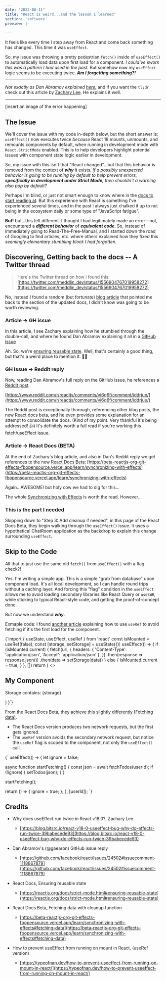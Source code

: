 ```yaml
---
date: "2022-08-11"
title: "React is weird...and the lesson I learned"
section: 'software'
preview: |-
    
---
```



It feels like every time I step away from React and come back something has 
changed. This time it was `useEffect`.

So, my issue was throwing a pretty pedestrian `fetch()` inside of `useEffect()`
to automatically load data upon first load for a component. _I could've sworn 
this was a pattern I had used in the past._ But somehow now my `useEffect` 
logic seems to be executing twice. _**Am I forgetting something?!**_ 

<hr />

_Not exactly as Dan Abramov explained 
[here](https://github.com/facebook/react/issues/24502#issuecomment-1118867879)_, 
and if you want the `tl;dr` check out this article by [Zachary Lee](https://blog.bitsrc.io/react-v18-0-useeffect-bug-why-do-effects-run-twice-39babecede93). 
He explains it well.

<hr />

[insert an image of the error happening]


## The Issue 

We'll cover the issue with my code in-depth below, but the short answer is: 
`useEffect()` now executes twice _because_ React 18 mounts, unmounts, and 
remounts components by default, when running in development mode with 
`React.StrictMode` enabled. This is to help developers highlight potential 
issues with component state logic earlier in development.

So, my issue with this isn't that "React changed"...but that this behavior is 
removed from the context of _**why**_ it exists. _If a possibly unexpected behavior 
is going to be running by default to help prevent errors, **specifically in 
development under Strict Mode**, then shuoldn't a warning also pop by default?_

Perhaps I'm blind, or just not smart enough to know where in the [docs to start 
reading at](https://beta-reactjs-org-git-effects-fbopensource.vercel.app/learn/synchronizing-with-effects#step-3-add-cleanup-if-needed). 
But this experience with React is something I've experienced several 
times, and in the past I always just chalked it up to not being in the ecosystem 
daily or some type of "JavaScript fatigue". 

**But!** but...this felt different. I thought I had legitimately made an 
error&mdash;not, encountered a _**different behavior**_ of _**equivalent code**_. So, 
instead of immediately going to Read-The-Free-Manual, and I started 
down the road of Googling to find articles, etc. where others explained how 
they fixed this _seemingly elementary stumbling block I had forgotten._


## Discovering, Getting back to the docs -- A Twitter thread

> Here's the Twitter thread on how I found this: [https://twitter.com/meddlin_dev/status/1556904767019958272](https://twitter.com/meddlin_dev/status/1556904767019958272)

No, instead I found a random (but fortunate) [blog article](https://blog.bitsrc.io/react-v18-0-useeffect-bug-why-do-effects-run-twice-39babecede93)
that pointed me back to the section of the updated docs, I didn't know was 
going to be worth reviewing.

### Article -> GH issue

In this article, I see Zachary explaining how he stumbled through the double-call, 
and where he found Dan Abramov explaining it all in a [GitHub issue](https://github.com/facebook/react/issues/24502#issuecomment-1118867879)

Ah. So, we're [ensuring reusable state](https://reactjs.org/docs/strict-mode.html#ensuring-reusable-state). 
Well, that's certainly a good thing, but that's a weird place to mention it. 🤷‍♂ 

### GH Issue -> Reddit reply

Now, reading Dan Abramov's full reply on the GitHub issue, he references a [Reddit post](https://www.reddit.com/r/reactjs/comments/vi6q6f/comment/iddrjue/).

[https://www.reddit.com/r/reactjs/comments/vi6q6f/comment/iddrjue/](https://www.reddit.com/r/reactjs/comments/vi6q6f/comment/iddrjue/)

The Reddit post is exceptionally thorough, referencing other blog posts, the new 
React docs beta, and he even provides some explanation for an attempt to consolidate 
the docs. (Kind of my point. Very thankful it's being addressed! 👍) It's definitely 
worth a full read if you're working this fetch/useEffect issue.

### Article -> React Docs (BETA)

At the end of Zachary's blog article, and also in Dan's Reddit reply we get references 
to the new [React Docs Beta](https://beta-reactjs-org-git-effects-fbopensource.vercel.app/): [https://beta-reactjs-org-git-effects-fbopensource.vercel.app/learn/synchronizing-with-effects](https://beta-reactjs-org-git-effects-fbopensource.vercel.app/learn/synchronizing-with-effects)

Again...AWESOME! but holy cow we had to dig for this...

The whole [Synchronizing with Effects](https://beta-reactjs-org-git-effects-fbopensource.vercel.app/learn/synchronizing-with-effects) 
is worth the read. However...

### This is the part I needed

Skipping down to "Step 3: Add cleanup if needed", in this page of the React Docs Beta, 
they begin walking through the `useEffect()` issue. It uses a hypothetical ChatRoom application 
as the backdrop to explain this change surrounding `useEffect`.





## Skip to the Code

All that to just use the same old `fetch()` from `useEffect()` with a flag check?! 

Yes. I'm writing a simple app. This is a simple "grab from database" upon component 
load. It's all local development, so I can handle round trips without a caching 
layer. And forcing this "flag" condition in the `useEffect` allows me to avoid 
loading secondary libraries like React Query or `useSWR`, while sticking to typical 
React-style code, and getting the proof-of-concept done.

But now we understand ___why___.


Exmaple code: I found [another article](https://typeofnan.dev/how-to-prevent-useeffect-from-running-on-mount-in-react/) 
explaining how to use `useRef` to avoid fetching if it's the first load for the component.

<MyHighlighter language="javascript">
{`import { useState, useEffect, useRef } from 'react'
    const isMounted = useRef(false);
    const [storage, setStorage] = useState({})
    useEffect(() => {
        if (isMounted.current) {
            fetch(url, {
                headers: { 'Content-Type': 'application/json', 'Accept': 'application/json' },
            })
            .then(response => response.json())
            .then(data => setStorage(data))
        } else {
            isMounted.current = true;
        }
    }, [])
    return (
        <>
            <h2>My Component</h2>
            <div>
                <p>Storage contains: {storage}</p>
            </div>
        </>
    )
}`}
</MyHighlighter>

From the React Docs Beta, they [achieve this slightly differently (Fetching data)](https://typeofnan.dev/how-to-prevent-useeffect-from-running-on-mount-in-react/).

- The React Docs version produces two network requests, but the first gets ignored.
- The `useRef` version avoids the secondary network request, but notice the `useRef` flag is scoped 
to the component, not only the `useEffect()` call. 

<MyHighlighter language="javascript">
{`
useEffect(() => {
  let ignore = false;

  async function startFetching() {
    const json = await fetchTodos(userId);
    if (!ignore) {
      setTodos(json);
    }
  }

  startFetching();

  return () => {
    ignore = true;
  };
}, [userId]);
`}
</MyHighlighter>




## Credits

- Why does useEffect run twice in React v18.0?, Zachary Lee
    - [https://blog.bitsrc.io/react-v18-0-useeffect-bug-why-do-effects-run-twice-39babecede93](https://blog.bitsrc.io/react-v18-0-useeffect-bug-why-do-effects-run-twice-39babecede93)

- Dan Abramov's (@gaearon) GitHub issue reply
    - [https://github.com/facebook/react/issues/24502#issuecomment-1118867879](https://github.com/facebook/react/issues/24502#issuecomment-1118867879)

- React Docs, Ensuring reusable state
    - [https://reactjs.org/docs/strict-mode.html#ensuring-reusable-state](https://reactjs.org/docs/strict-mode.html#ensuring-reusable-state)

- React Docs Beta, Fetching data with cleanup function
    - [https://beta-reactjs-org-git-effects-fbopensource.vercel.app/learn/synchronizing-with-effects#fetching-data](https://beta-reactjs-org-git-effects-fbopensource.vercel.app/learn/synchronizing-with-effects#fetching-data)

- How to prevent useEffect from running on mount in React, (useRef version)
    - [https://typeofnan.dev/how-to-prevent-useeffect-from-running-on-mount-in-react/](https://typeofnan.dev/how-to-prevent-useeffect-from-running-on-mount-in-react/)